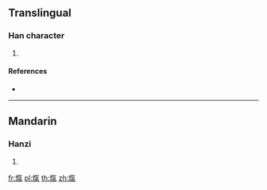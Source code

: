 ==Translingual==

===Han character===
{{Han char|rn=86|rad=火|as=10|sn=14|four=98817|canj=FOND}}

# {{defn|Han|sort=火10}}

====References====
* {{Han ref|kx=0678.360|dkj=19283|dj=1090.250|hdz=32223.110|uh=7182|ud=29058|bh=E2BF|bd=58047}}

----

==Mandarin==

===Hanzi===
{{cmn-hanzi|pin=[[xì]] ([[xi4]])|wg=hsi<sup>4</sup>}}

# {{defn|lang=cmn|sort=火10}}

[[fr:熂]]
[[pl:熂]]
[[th:熂]]
[[zh:熂]]